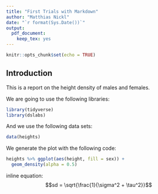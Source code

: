 ```yaml
---
title: "First Trials with Markdown"
author: "Matthias Nickl"
date: "`r format(Sys.Date())`"
output: 
  pdf_document: 
    keep_tex: yes
---
```


```r
knitr::opts_chunk$set(echo = TRUE)
```

## Introduction

This is a report on the height density of males and females.

We are going to use the following libraries:

```r
library(tidyverse)
library(dslabs)
```

And we use the following data sets:

```r
data(heights)
```

We generate the plot with the following code:

```r
heights %>% ggplot(aes(height, fill = sex)) +
  geom_density(alpha = 0.5)
```

inline equation: $$sd = \sqrt{\frac{1}{\sigma^2 + \tau^2}}$$

